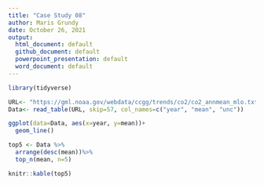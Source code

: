 ```yaml
---
title: "Case Study 08"
author: Maris Grundy
date: October 26, 2021
output: 
  html_document: default
  github_document: default
  powerpoint_presentation: default
  word_document: default
---
```

```r
library(tidyverse)

URL<- "https://gml.noaa.gov/webdata/ccgg/trends/co2/co2_annmean_mlo.txt"
Data<- read_table(URL, skip=57, col_names=c("year", "mean", "unc"))
```


```r
ggplot(data=Data, aes(x=year, y=mean))+
  geom_line()
```

```r
top5 <- Data %>%
  arrange(desc(mean))%>%
  top_n(mean, n=5)

knitr::kable(top5)
```

